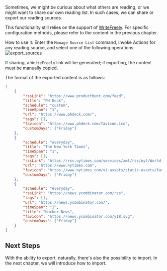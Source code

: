 Sometimes, we might be curious about what others are reading, or we might want to share our own reading list. In such cases, we can share or export our reading sources.

This functionality still relies on the support of [WriteFreely](https://writefreely.org/). For specific configuration methods, please refer to the content in the previous chapter.

How to use it: Enter the `Manage Source List` command, invoke Actions for any reading source, and select one of the following operations:
![export_sources](https://tidyread.s3.us-west-2.amazonaws.com/export_sources.png)

If sharing, a `WriteFreely` link will be generated; if exporting, the content must be manually copied.

The format of the exported content is as follows:

```json copy
[
    {
        "rssLink": "https://www.producthunt.com/feed",
        "title": "PH Deck",
        "schedule": "custom",
        "timeSpan": "1",
        "url": "https://www.phdeck.com/",
        "tags": [],
        "favicon": "https://www.phdeck.com/favicon.ico",
        "customDays": ["Friday"]
    },
    {
        "schedule": "everyday",
        "title": "The New York Times",
        "timeSpan": "1",
        "tags": [],
        "rssLink": "https://rss.nytimes.com/services/xml/rss/nyt/World.xml",
        "url": "https://www.nytimes.com",
        "favicon": "https://www.nytimes.com/vi-assets/static-assets/favicon-d2483f10ef688e6f89e23806b9700298.ico",
        "customDays": ["Friday"]
    },
    {
        "schedule": "everyday",
        "rssLink": "https://news.ycombinator.com/rss",
        "tags": [],
        "url": "https://news.ycombinator.com/",
        "timeSpan": "1",
        "title": "Hacker News",
        "favicon": "https://news.ycombinator.com/y18.svg",
        "customDays": ["Friday"]
    }
]
```

## Next Steps

With the ability to export, naturally, there's also the possibility to import. In the next chapter, we will introduce how to import.
